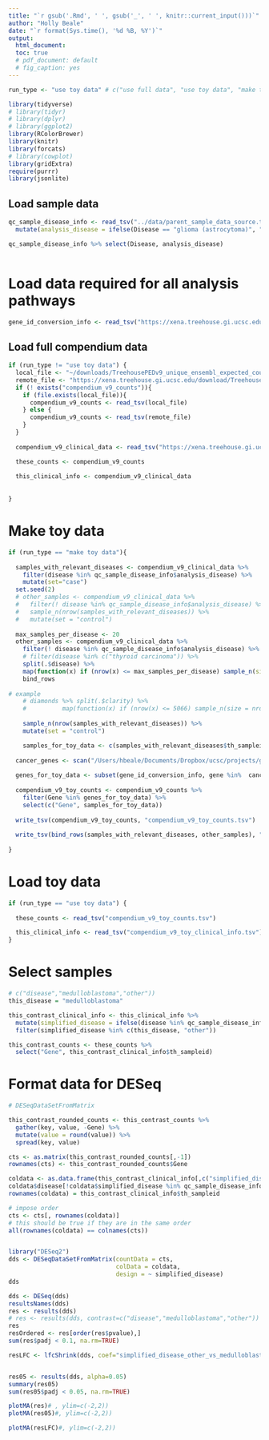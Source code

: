 ```yaml
---
title: "`r gsub('.Rmd', ' ', gsub('_', ' ', knitr::current_input()))`"
author: "Holly Beale"
date: "`r format(Sys.time(), '%d %B, %Y')`"
output:
  html_document:
  toc: true
  # pdf_document: default
  # fig_caption: yes
---
```


```r

run_type <- "use toy data" # c("use full data", "use toy data", "make toy data")

```

```r

library(tidyverse)
# library(tidyr)
# library(dplyr)
# library(ggplot2)
library(RColorBrewer)
library(knitr)
library(forcats)
# library(cowplot)
library(gridExtra)
require(purrr) 
library(jsonlite)
```

## Load sample data
```r

qc_sample_disease_info <- read_tsv("../data/parent_sample_data_source.tsv") %>%
  mutate(analysis_disease = ifelse(Disease == "glioma (astrocytoma)", "glioma", Disease))

qc_sample_disease_info %>% select(Disease, analysis_disease)
         
```

# Load data required for all analysis pathways
```r

gene_id_conversion_info <- read_tsv("https://xena.treehouse.gi.ucsc.edu:443/download/gencode.v23.annotation.gene.probemap")

```


## Load full compendium data 

```r

if (run_type != "use toy data") {
  local_file <- "~/downloads/TreehousePEDv9_unique_ensembl_expected_count.2019-03-15.tsv.gz"
  remote_file <- "https://xena.treehouse.gi.ucsc.edu/download/TreehousePEDv9_unique_ensembl_expected_count.2019-03-15.tsv"
  if (! exists("compendium_v9_counts")){
    if (file.exists(local_file)){
      compendium_v9_counts <- read_tsv(local_file)
    } else {
      compendium_v9_counts <- read_tsv(remote_file)
    }
  }
  
  compendium_v9_clinical_data <- read_tsv("https://xena.treehouse.gi.ucsc.edu:443/download/TreehousePEDv9_clinical_metadata.2019-03-15.tsv")

  these_counts <- compendium_v9_counts
  
  this_clinical_info <- compendium_v9_clinical_data
  
    
}

```

# Make toy data
```r

if (run_type == "make toy data"){
  
  samples_with_relevant_diseases <- compendium_v9_clinical_data %>%
    filter(disease %in% qc_sample_disease_info$analysis_disease) %>%
    mutate(set="case")
  set.seed(2)
  # other_samples <- compendium_v9_clinical_data %>%
  #   filter(! disease %in% qc_sample_disease_info$analysis_disease) %>%
  #   sample_n(nrow(samples_with_relevant_diseases)) %>%
  #   mutate(set = "control")
  
  max_samples_per_disease <- 20
  other_samples <- compendium_v9_clinical_data %>%
    filter(! disease %in% qc_sample_disease_info$analysis_disease) %>%
    # filter(disease %in% c("thyroid carcinoma")) %>%
    split(.$disease) %>%
    map(function(x) if (nrow(x) <= max_samples_per_disease) sample_n(size = nrow(x), replace = F, x) else sample_n(size = max_samples_per_disease, replace = F,x)) %>%
    bind_rows
    
# example
    # diamonds %>% split(.$clarity) %>% 
    #          map(function(x) if (nrow(x) <= 5066) sample_n(size = nrow(x), replace = F,x) else sample_n(size = 5000, replace = F,x)) %>% bind_rows()
    
    sample_n(nrow(samples_with_relevant_diseases)) %>%
    mutate(set = "control")

    samples_for_toy_data <- c(samples_with_relevant_diseases$th_sampleid, other_samples$th_sampleid)
  
  cancer_genes <- scan("/Users/hbeale/Documents/Dropbox/ucsc/projects/gitCode/synovial_sarcoma_subtypes/synovial_sarcoma_outliers/aggregatedCancerGenes_2018-01-04_12.20.15PM.txt", what="list")
  
  genes_for_toy_data <- subset(gene_id_conversion_info, gene %in%  cancer_genes)$id
  
  compendium_v9_toy_counts <- compendium_v9_counts %>% 
    filter(Gene %in% genes_for_toy_data) %>%
    select(c("Gene", samples_for_toy_data))
  
  write_tsv(compendium_v9_toy_counts, "compendium_v9_toy_counts.tsv")
  
  write_tsv(bind_rows(samples_with_relevant_diseases, other_samples), "compendium_v9_toy_clinical_info.tsv")
  
}
```

# Load toy data
```r

if (run_type == "use toy data") {
  
  these_counts <- read_tsv("compendium_v9_toy_counts.tsv")

  this_clinical_info <- read_tsv("compendium_v9_toy_clinical_info.tsv")
}

```

# Select samples
```r

# c("disease","medulloblastoma","other"))
this_disease = "medulloblastoma"

this_contrast_clinical_info <- this_clinical_info %>%
  mutate(simplified_disease = ifelse(disease %in% qc_sample_disease_info$analysis_disease, disease, "other")) %>%
  filter(simplified_disease %in% c(this_disease, "other"))

this_contrast_counts <- these_counts %>%
  select("Gene", this_contrast_clinical_info$th_sampleid)


```



# Format data for DESeq
```r
# DESeqDataSetFromMatrix

this_contrast_rounded_counts <- this_contrast_counts %>% 
  gather(key, value, -Gene) %>%
  mutate(value = round(value)) %>%
  spread(key, value)

cts <- as.matrix(this_contrast_rounded_counts[,-1])
rownames(cts) <- this_contrast_rounded_counts$Gene

coldata <- as.data.frame(this_contrast_clinical_info[,c("simplified_disease", "pedaya")])
coldata$disease[!coldata$simplified_disease %in% qc_sample_disease_info$analysis_disease] = "other"
rownames(coldata) = this_contrast_clinical_info$th_sampleid

# impose order
cts <- cts[, rownames(coldata)]
# this should be true if they are in the same order
all(rownames(coldata) == colnames(cts))


library("DESeq2")
dds <- DESeqDataSetFromMatrix(countData = cts,
                              colData = coldata,
                              design = ~ simplified_disease)
dds
```



```r
dds <- DESeq(dds)
resultsNames(dds)
res <- results(dds)
# res <- results(dds, contrast=c("disease","medulloblastoma","other"))
res
resOrdered <- res[order(res$pvalue),]
sum(res$padj < 0.1, na.rm=TRUE)

resLFC <- lfcShrink(dds, coef="simplified_disease_other_vs_medulloblastoma", type="apeglm")


res05 <- results(dds, alpha=0.05)
summary(res05)
sum(res05$padj < 0.05, na.rm=TRUE)

```


```r
plotMA(res)# , ylim=c(-2,2))
plotMA(res05)#, ylim=c(-2,2))

plotMA(resLFC)#, ylim=c(-2,2))
```

